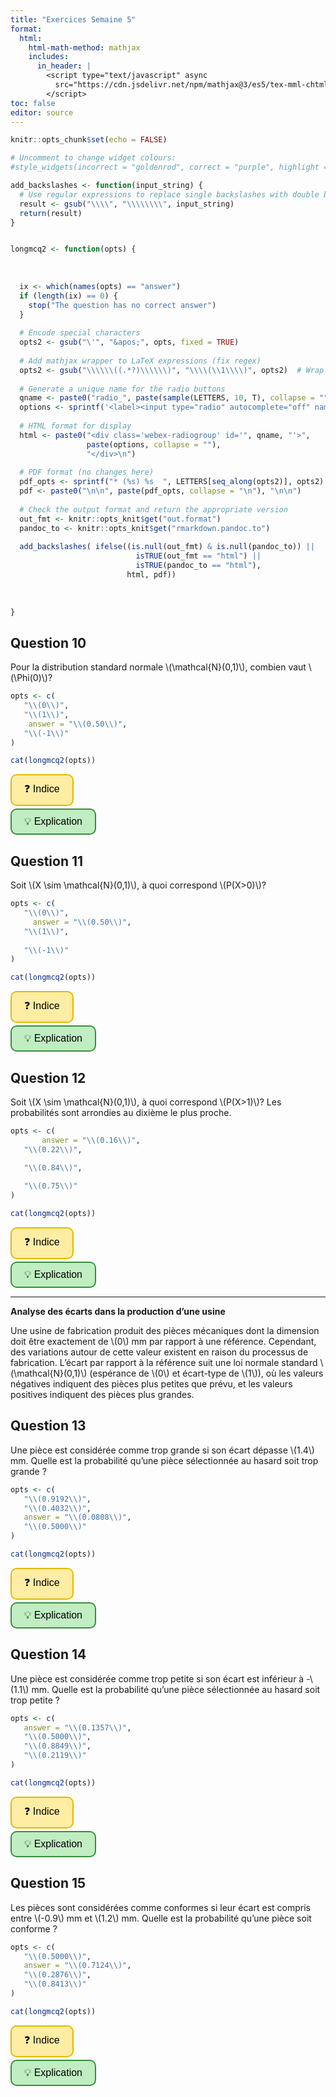```yaml
---
title: "Exercices Semaine 5"
format:
  html:
    html-math-method: mathjax
    includes:
      in_header: |
        <script type="text/javascript" async
          src="https://cdn.jsdelivr.net/npm/mathjax@3/es5/tex-mml-chtml.js">
        </script>
toc: false
editor: source
---
```


```r
knitr::opts_chunk$set(echo = FALSE)

# Uncomment to change widget colours:
#style_widgets(incorrect = "goldenrod", correct = "purple", highlight = "firebrick")
```

```r

add_backslashes <- function(input_string) {
  # Use regular expressions to replace single backslashes with double backslashes
  result <- gsub("\\\\", "\\\\\\\\", input_string)
  return(result)
}


longmcq2 <- function(opts) {
  
  
  
  ix <- which(names(opts) == "answer")
  if (length(ix) == 0) {
    stop("The question has no correct answer")
  }
  
  # Encode special characters
  opts2 <- gsub("\'", "&apos;", opts, fixed = TRUE)
  
  # Add mathjax wrapper to LaTeX expressions (fix regex)
  opts2 <- gsub("\\\\\\((.*?)\\\\\\)", "\\\\(\\1\\\\)", opts2)  # Wrap LaTeX expressions correctly
  
  # Generate a unique name for the radio buttons
  qname <- paste0("radio_", paste(sample(LETTERS, 10, T), collapse = ""))
  options <- sprintf('<label><input type="radio" autocomplete="off" name="%s" value="%s"></input> <span>%s</span></label>', qname, names(opts), opts2)
  
  # HTML format for display
  html <- paste0("<div class='webex-radiogroup' id='", qname, "'>",
                 paste(options, collapse = ""),
                 "</div>\n")
  
  # PDF format (no changes here)
  pdf_opts <- sprintf("* (%s) %s  ", LETTERS[seq_along(opts2)], opts2)
  pdf <- paste0("\n\n", paste(pdf_opts, collapse = "\n"), "\n\n")
  
  # Check the output format and return the appropriate version
  out_fmt <- knitr::opts_knit$get("out.format")
  pandoc_to <- knitr::opts_knit$get("rmarkdown.pandoc.to")
  
  add_backslashes( ifelse((is.null(out_fmt) & is.null(pandoc_to)) ||
                            isTRUE(out_fmt == "html") ||
                            isTRUE(pandoc_to == "html"),
                          html, pdf))
  
  
 
}

```

<!-- JavaScript -->

```{=html}
<script type="text/javascript">
function toggleAlert(event, message, type) {
  var alertBox = event.target.nextElementSibling; // Select the alert box next to the clicked button
  var alertMessage = alertBox.querySelector(".alertMessage");
  var alertType = alertBox.querySelector(".alertType");

  if (alertBox.style.display === "block") {
    alertBox.style.display = "none"; // Hide the alert box if it's already visible
  } else {
    alertMessage.innerHTML = message;
    alertType.innerHTML = (type === 'hint') ? '❓ Indice' : '💡 Explication';

    // Change style based on type (yellow for hint, green for explanation)
    alertBox.style.backgroundColor = (type === 'hint') ? '#FFEDA3' : '#C0EDC2';  
    alertBox.style.borderColor = (type === 'hint') ? '#E5B800' : '#388E3C';  
    alertBox.style.display = "block";  // Show the alert

    MathJax.typesetPromise([alertMessage]);  // Re-render math with MathJax v3
  }
}
</script>
```

<!-- CSS for Styling -->

```{=html}
<style>
/* Custom styles for the buttons */
.custom-button {
  border: none;
  padding: 10px 20px;
  font-size: 16px;
  color: black;
  border-radius: 10px;
  cursor: pointer;
  transition: background 0.3s ease, transform 0.1s ease;
}

/* Green button for Explanation */
.explanation {
  background: #C0EDC2; /* Green */
  border: 2px solid #388E3C; /* Slightly darker green */
}

.explanation:hover {
  background: #388E3C; /* Darker green */
  transform: scale(1.08);
}

/* Yellow button for Hint */
.hint {
  background: #FFEDA3; /* Yellow */
  border: 2px solid #E5B800; /* Slightly darker yellow */
}

.hint:hover {
  background: #E5B800; /* Darker yellow */
  transform: scale(1.08);
}

/* Custom styles for the alert box */
.alert {
  padding: 15px;
  color: black;
  margin-top: 10px; /* Ensure spacing between button and alert */
  border-radius: 10px;
  border: 2px solid;
  font-size: 16px;
  width: fit-content; /* Prevent full-width alerts */
}
</style>
```

<!-- MathJax for Rendering Math -->

```{=html}
<script type="text/javascript" async
  src="https://cdnjs.cloudflare.com/ajax/libs/mathjax/3.2.2/es5/tex-mml-chtml.js">
</script>
```






## Question 10

Pour la distribution standard normale \\(\\mathcal{N}(0,1)\\), combien vaut \\(\\Phi(0)\\)?

```r
opts <- c(
   "\\(0\\)",
   "\\(1\\)",
    answer = "\\(0.50\\)",
   "\\(-1\\)"
)

```

```r
cat(longmcq2(opts))
```

<button class="custom-button hint" onclick="toggleAlert(event, 'Consultez la table de la fonction cumulative de densité de la distribution standard normale.', 'hint')">
❓ Indice
</button>
<div class="alert alert-info" style="display: none;">
  <strong class="alertType"></strong>: <span class="alertMessage"></span>
</div>

<div style="margin-top: 4px;"></div>

<button class="custom-button explanation" onclick="toggleAlert(event, 'Pour la distribution standard normale \\(\\mathcal{N}(0,1)\\), \\(\\Phi(0) = 0.5\\). \\(0\\) correspond à la moyenne et à la médiane de la distribution et ainsi, la probabilité qu\'une variable aléatoire distribuée selon la distribution standard normale soit plus petite ou égale à \\(0\\) est de \\(0.5\\).', 'explanation')">
💡 Explication
</button>
<div class="alert alert-info" style="display: none;">
  <strong class="alertType"></strong>: <span class="alertMessage"></span>
</div>










## Question 11

Soit  \\(X \\sim \\mathcal{N}(0,1)\\), à quoi correspond \\(P(X>0)\\)?

```r
opts <- c(
   "\\(0\\)",
     answer = "\\(0.50\\)",
   "\\(1\\)",
  
   "\\(-1\\)"
)

```

```r
cat(longmcq2(opts))
```

<button class="custom-button hint" onclick="toggleAlert(event, 'Consultez la table de la fonction cumulative de densité de la distribution standard normale et calculez le complément.', 'hint')">
❓ Indice
</button>
<div class="alert alert-info" style="display: none;">
  <strong class="alertType"></strong>: <span class="alertMessage"></span>
</div>

<div style="margin-top: 4px;"></div>

<button class="custom-button explanation" onclick="toggleAlert(event, 'Soit \\(X \\sim \\mathcal{N}(0,1)\\), \\(P(X>0) = 1- \\Phi(0) = 1- 0.5 = 0.5\\).', 'explanation')">
💡 Explication
</button>
<div class="alert alert-info" style="display: none;">
  <strong class="alertType"></strong>: <span class="alertMessage"></span>
</div>





## Question 12

Soit  \\(X \\sim \\mathcal{N}(0,1)\\), à quoi correspond \\(P(X>1)\\)? Les probabilités sont arrondies au dixième le plus proche.

```r
opts <- c(
       answer = "\\(0.16\\)",
   "\\(0.22\\)",

   "\\(0.84\\)",
  
   "\\(0.75\\)"
)

```

```r
cat(longmcq2(opts))
```

<button class="custom-button hint" onclick="toggleAlert(event, 'Consultez la table de la fonction cumulative de densité de la distribution standard normale et calculez le complément.', 'hint')">
❓ Indice
</button>
<div class="alert alert-info" style="display: none;">
  <strong class="alertType"></strong>: <span class="alertMessage"></span>
</div>

<div style="margin-top: 4px;"></div>

<button class="custom-button explanation" onclick="toggleAlert(event, 'Soit \\(X \\sim \\mathcal{N}(0,1)\\), \\(P(X>1) = 1- \\Phi(1) = 1- 0.8413447 = 0.1586553 \\approx 0.16\\).', 'explanation')">
💡 Explication
</button>
<div class="alert alert-info" style="display: none;">
  <strong class="alertType"></strong>: <span class="alertMessage"></span>
</div>







---

**Analyse des écarts dans la production d’une usine**

Une usine de fabrication produit des pièces mécaniques dont la dimension doit être exactement de \\(0\\) mm par rapport à une référence. Cependant, des variations autour de cette valeur existent en raison du processus de fabrication. L’écart par rapport à la référence suit une loi normale standard \\(\\mathcal{N}(0,1)\\) (espérance de \\(0\\) et écart-type de \\(1\\)), où les valeurs négatives indiquent des pièces plus petites que prévu, et les valeurs positives indiquent des pièces plus grandes.

## Question 13

Une pièce est considérée comme trop grande si son écart dépasse \\(1.4\\) mm. Quelle est la probabilité qu’une pièce sélectionnée au hasard soit trop grande ?

```r
opts <- c(
   "\\(0.9192\\)",
   "\\(0.4032\\)",
   answer = "\\(0.0808\\)",
   "\\(0.5000\\)"
)

```

```r
cat(longmcq2(opts))
```


<button class="custom-button hint" onclick="toggleAlert(event, 'Utilisez la table de la distribution cumulative de la loi normale standard et pensez à calculer la complémentaire.', 'hint')"> ❓ Indice </button> <div class="alert alert-info" style="display: none;"> <strong class="alertType"></strong>: <span class="alertMessage"></span> </div> <div style="margin-top: 4px;"></div> 

<button class="custom-button explanation" onclick="toggleAlert(event, 'D’après la table de la loi normale standard, \\(P(Z > 1.4) = 1 - \\Phi(1.4) = 1 - 0.9192 = 0.0808\\).', 'explanation')"> 💡 Explication </button> <div class="alert alert-info" style="display: none;"> <strong class="alertType"></strong>: <span class="alertMessage"></span> </div>



## Question 14

Une pièce est considérée comme trop petite si son écart est inférieur à -\\(1.1\\) mm. Quelle est la probabilité qu’une pièce sélectionnée au hasard soit trop petite ?

```r
opts <- c(
   answer = "\\(0.1357\\)",
   "\\(0.5000\\)",
   "\\(0.8849\\)",
   "\\(0.2119\\)"
)

```

```r
cat(longmcq2(opts))
```

<button class="custom-button hint" onclick="toggleAlert(event, 'Utilisez la table de la distribution cumulative de la loi normale standard.', 'hint')"> ❓ Indice </button> <div class="alert alert-info" style="display: none;"> <strong class="alertType"></strong>: <span class="alertMessage"></span> </div> <div style="margin-top: 4px;"></div> 

<button class="custom-button explanation" onclick="toggleAlert(event, 'On utilise la table de la loi normale standard : \\(P(Z < -1.1) = \\Phi(-1.1) = 0.1357\\).', 'explanation')"> 💡 Explication </button> <div class="alert alert-info" style="display: none;"> <strong class="alertType"></strong>: <span class="alertMessage"></span> </div>



## Question 15

Les pièces sont considérées comme conformes si leur écart est compris entre \\(-0.9\\) mm et \\(1.2\\) mm. Quelle est la probabilité qu’une pièce soit conforme ?

```r
opts <- c(
   "\\(0.5000\\)",
   answer = "\\(0.7124\\)",
   "\\(0.2876\\)",
   "\\(0.8413\\)"
)

```

```r
cat(longmcq2(opts))
```

<button class="custom-button hint" onclick="toggleAlert(event, 'Utilisez la table de la distribution cumulative de la loi normale standard et soustrayez deux probabilités.', 'hint')"> ❓ Indice </button> <div class="alert alert-info" style="display: none;"> <strong class="alertType"></strong>: <span class="alertMessage"></span> </div> <div style="margin-top: 4px;"></div> 

<button class="custom-button explanation" onclick="toggleAlert(event, 'On utilise \\(P(a < Z < b) = \\Phi(b) - \\Phi(a)\\) avec \\(a = -0.9\\) et \\(b = 1.2\\). On trouve \\(P(-0.9 < Z < 1.2) = 0.8849 - 0.1726 = 0.7124\\).', 'explanation')"> 💡 Explication </button> <div class="alert alert-info" style="display: none;"> <strong class="alertType"></strong>: <span class="alertMessage"></span> </div>